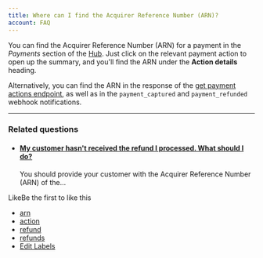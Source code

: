 ```yaml
---
title: Where can I find the Acquirer Reference Number (ARN)?
account: FAQ 
---
```


You can find the Acquirer Reference Number (ARN) for a payment in the _Payments_ section of the [Hub](https://hub.checkout.com). Just click on the relevant payment action to open up the summary, and you'll find the ARN under the **Action details** heading.

Alternatively, you can find the ARN in the response of the [get payment actions endpoint](/display/DOCS/Get+payment+actions), as well as in the `payment_captured` and `payment_refunded` webhook notifications.

* * *

### Related questions

*   #### [My customer hasn't received the refund I processed. What should I do?](/pages/viewpage.action?pageId=721081)
    
    You should provide your customer with the Acquirer Reference Number (ARN) of the...

LikeBe the first to like this

*   [arn](/label/FAQ/arn)
*   [action](/label/FAQ/action)
*   [refund](/label/FAQ/refund)
*   [refunds](/label/FAQ/refunds)
*   [Edit Labels](# "Edit Labels (Type 'l')")




